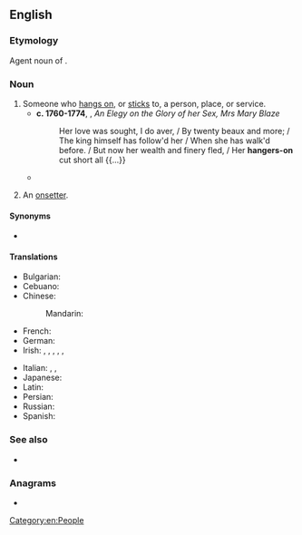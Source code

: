 ==English==

===Etymology===
Agent noun of {{m|en|hang on}}.

===Noun===
{{en-noun|hangers-on}}

# Someone who [[hang on|hangs on]], or [[stick]]s to, a person, place, or service.
#* '''c. 1760-1774''', {{w|Oliver Goldsmith}}, ''An Elegy on the Glory of her Sex, Mrs Mary Blaze''
#*: Her love was sought, I do aver, / By twenty beaux and more; / The king himself has follow'd her / When she has walk'd before. / But now her wealth and finery fled, / Her '''hangers-on''' cut short all {{...}}
#* {{quote-book|en|year=1895| title=Sybil: Or; The Two Nations |author=Benjamin Disraeli | page=161| passage=Not that he was what is commonly called a Screw; that is to say he was not a mere screw; but he was acute and malicious; saw everybody's worth and position at a glance; could not bear to expend his choice wines and costly viands on '''hangers-on''' and toadeaters, though at the same time no man encouraged and required '''hangers-on''' and toadeaters more.}}
# {{lb|en|mining|historical}} An [[onsetter]].

====Synonyms====
* {{l|en|onhanger}}

====Translations====
{{trans-top|Someone who hangs on, or sticks}}
* Bulgarian: {{t+|bg|натрапник|m}}
* Cebuano: {{t|ceb|kuyog baboy}}
* Chinese:
*: Mandarin: {{t+|cmn|客|tr=kè}}
* French: {{t+|fr|crampon|m}}
* German: {{t+|de|Trabant|m}}
* Irish: {{t|ga|angarúinneach|m}}, {{t|ga|baoiteálaí|m}}, {{t|ga|gabhgaire|m}}, {{t|ga|líodrálaí|m}}, {{t|ga|sáilghiolla|m}}, {{t|ga|táthaire|m}}
{{trans-mid}}
* Italian: {{t+|it|tirapiedi|m|f}}, {{t+|it|ruffiano|m}}, {{t+|it|scagnozzo|m}}
* Japanese: {{t|ja|取り巻き|tr=とりまき, torimaki}}
* Latin: {{t|la|assecula|m}}
* Persian: {{t+|fa|سوری|tr=sûrî}}
* Russian: {{t+|ru|нахле́бник|m}}
* Spanish: {{t+|es|acoplado|m}}
{{trans-bottom}}

===See also===
* {{l|en|flunky}}

===Anagrams===
* {{anagrams|en|a=aeghnnor|on-hanger|onhanger}}

[[Category:en:People]]